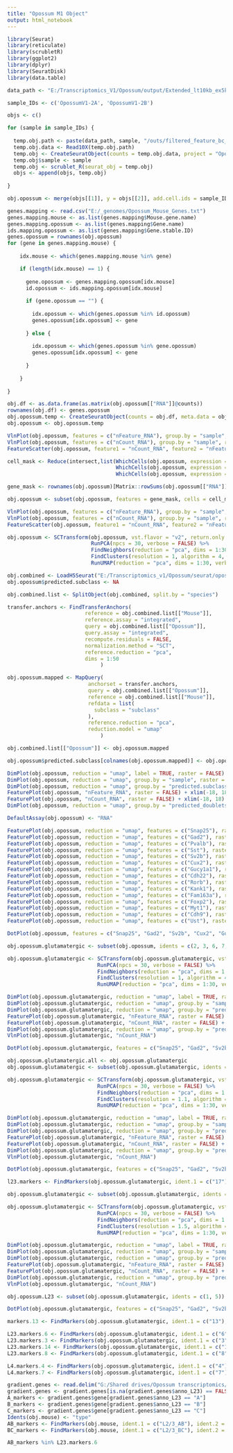 ```yaml
---
title: "Opossum M1 Object"
output: html_notebook
---
```


```r

library(Seurat)
library(reticulate)
library(scrubletR)
library(ggplot2)
library(dplyr)
library(SeuratDisk)
library(data.table)

data_path <- "E:/Transcriptomics_V1/Opossum/output/Extended_lt10kb_ex5kb/"

sample_IDs <- c('OpossumV1-2A', 'OpossumV1-2B')

objs <- c()

for (sample in sample_IDs) {
  
  temp.obj.path <- paste(data_path, sample, "/outs/filtered_feature_bc_matrix/", sep = "")
  temp.obj.data <- Read10X(temp.obj.path)
  temp.obj <- CreateSeuratObject(counts = temp.obj.data, project = "Opossum_V1")
  temp.obj$sample <- sample
  temp.obj <- scrublet_R(seurat_obj = temp.obj)
  objs <- append(objs, temp.obj)
  
}

```


```r

obj.opossum <- merge(objs[[1]], y = objs[[2]], add.cell.ids = sample_IDs, project = "Opossum_V1")

```


```r

genes.mapping <- read.csv("E:/_genomes/Opossum_Mouse_Genes.txt")
genes.mapping.mouse <- as.list(genes.mapping$Mouse.gene.name)
genes.mapping.opossum <- as.list(genes.mapping$Gene.name)
ids.mapping.opossum <- as.list(genes.mapping$Gene.stable.ID)
genes.opossum = rownames(obj.opossum)
for (gene in genes.mapping.mouse) {
  
    idx.mouse <- which(genes.mapping.mouse %in% gene)

    if (length(idx.mouse) == 1) {
      
      gene.opossum <- genes.mapping.opossum[idx.mouse]
      id.opossum <- ids.mapping.opossum[idx.mouse]
      
      if (gene.opossum == "") {
        
        idx.opossum <- which(genes.opossum %in% id.opossum)
        genes.opossum[idx.opossum] <- gene
        
      } else {
        
        idx.opossum <- which(genes.opossum %in% gene.opossum)
        genes.opossum[idx.opossum] <- gene
        
      }
      
    }
  
}

```


```r

obj.df <- as.data.frame(as.matrix(obj.opossum[["RNA"]]@counts))
rownames(obj.df) <- genes.opossum
obj.opossum.temp <- CreateSeuratObject(counts = obj.df, meta.data = obj.opossum[[]])
obj.opossum <- obj.opossum.temp

```


```r

VlnPlot(obj.opossum, features = c("nFeature_RNA"), group.by = "sample", raster = FALSE)
VlnPlot(obj.opossum, features = c("nCount_RNA"), group.by = "sample", raster = FALSE)
FeatureScatter(obj.opossum, feature1 = "nCount_RNA", feature2 = "nFeature_RNA", raster = FALSE)

```


```r

cell_mask <- Reduce(intersect,list(WhichCells(obj.opossum, expression = nFeature_RNA > 700),
                                   WhichCells(obj.opossum, expression = nFeature_RNA < 6500),
                                   WhichCells(obj.opossum, expression = nCount_RNA < 40000)))

gene_mask <- rownames(obj.opossum)[Matrix::rowSums(obj.opossum[["RNA"]]@counts > 0) > 8]

obj.opossum <- subset(obj.opossum, features = gene_mask, cells = cell_mask)

```


```r

VlnPlot(obj.opossum, features = c("nFeature_RNA"), group.by = "sample", raster = FALSE)
VlnPlot(obj.opossum, features = c("nCount_RNA"), group.by = "sample", raster = FALSE)
FeatureScatter(obj.opossum, feature1 = "nCount_RNA", feature2 = "nFeature_RNA", raster = FALSE)

```


```r

obj.opossum <- SCTransform(obj.opossum, vst.flavor = "v2", return.only.var.genes = FALSE, verbose = FALSE) %>%
                           RunPCA(npcs = 30, verbose = FALSE) %>%
                           FindNeighbors(reduction = "pca", dims = 1:30, verbose = FALSE) %>%
                           FindClusters(resolution = 1, algorithm = 4, method = "igraph") %>%
                           RunUMAP(reduction = "pca", dims = 1:30, verbose = FALSE)

```


```r

obj.combined <- LoadH5Seurat("E:/Transcriptomics_v1/Opossum/seurat/opossum_mouse_v1_all_integrated_2AB.h5seurat")
obj.opossum$predicted.subclass <- NA

```


```r

obj.combined.list <- SplitObject(obj.combined, split.by = "species")

```


```r

transfer.anchors <- FindTransferAnchors(
                         reference = obj.combined.list[["Mouse"]],
                         reference.assay = "integrated",
                         query = obj.combined.list[["Opossum"]],
                         query.assay = "integrated",
                         recompute.residuals = FALSE,
                         normalization.method = "SCT",
                         reference.reduction = "pca",
                         dims = 1:50
                              )

```


```r

obj.opossum.mapped <- MapQuery(
                          anchorset = transfer.anchors,
                          query = obj.combined.list[["Opossum"]],
                          reference = obj.combined.list[["Mouse"]],
                          refdata = list(
                            subclass = "subclass"
                          ),
                          reference.reduction = "pca", 
                          reduction.model = "umap"
                              )

obj.combined.list[["Opossum"]] <- obj.opossum.mapped

```


```r

obj.opossum$predicted.subclass[colnames(obj.opossum.mapped)] <- obj.opossum.mapped$predicted.subclass

```


```r

DimPlot(obj.opossum, reduction = "umap", label = TRUE, raster = FALSE) + NoLegend() + xlim(-18, 18) + ylim(-18, 18) + coord_equal()
DimPlot(obj.opossum, reduction = "umap", group.by = "sample", raster = FALSE, shuffle = TRUE) + xlim(-18, 18) + ylim(-18, 18) + coord_equal()
DimPlot(obj.opossum, reduction = "umap", group.by = "predicted.subclass", raster = FALSE, shuffle = TRUE, label = TRUE) + xlim(-18, 18) + ylim(-18, 18) + coord_equal()
FeaturePlot(obj.opossum, "nFeature_RNA", raster = FALSE) + xlim(-18, 18) + ylim(-18, 18) + coord_equal()
FeaturePlot(obj.opossum, "nCount_RNA", raster = FALSE) + xlim(-18, 18) + ylim(-18, 18) + coord_equal()
DimPlot(obj.opossum, reduction = "umap", group.by = "predicted_doublets", raster = FALSE) + xlim(-18, 18) + ylim(-18, 18) + coord_equal()

```


```r

DefaultAssay(obj.opossum) <- "RNA"

FeaturePlot(obj.opossum, reduction = "umap", features = c("Snap25"), raster = FALSE, max.cutoff = 2) + NoLegend() + xlim(-18, 18) + ylim(-18, 18) + coord_equal()
FeaturePlot(obj.opossum, reduction = "umap", features = c("Gad2"), raster = FALSE, max.cutoff = 2) + NoLegend() + xlim(-18, 18) + ylim(-18, 18) + coord_equal()
FeaturePlot(obj.opossum, reduction = "umap", features = c("Pvalb"), raster = FALSE, max.cutoff = 2) + NoLegend() + xlim(-18, 18) + ylim(-18, 18) + coord_equal()
FeaturePlot(obj.opossum, reduction = "umap", features = c("Sst"), raster = FALSE, max.cutoff = 2) + NoLegend() + xlim(-18, 18) + ylim(-18, 18) + coord_equal()
FeaturePlot(obj.opossum, reduction = "umap", features = c("Sv2b"), raster = FALSE, max.cutoff = 2) + NoLegend() + xlim(-18, 18) + ylim(-18, 18) + coord_equal()
FeaturePlot(obj.opossum, reduction = "umap", features = c("Cux2"), raster = FALSE, max.cutoff = 2) + NoLegend() + xlim(-18, 18) + ylim(-18, 18) + coord_equal()
FeaturePlot(obj.opossum, reduction = "umap", features = c("Gucy1a1"), raster = FALSE, max.cutoff = 2) + NoLegend() + xlim(-18, 18) + ylim(-18, 18) + coord_equal()
FeaturePlot(obj.opossum, reduction = "umap", features = c("Cdh22"), raster = FALSE, max.cutoff = 2) + NoLegend() + xlim(-18, 18) + ylim(-18, 18) + coord_equal()
FeaturePlot(obj.opossum, reduction = "umap", features = c("Rorb"), raster = FALSE, max.cutoff = 2) + NoLegend() + xlim(-18, 18) + ylim(-18, 18) + coord_equal()
FeaturePlot(obj.opossum, reduction = "umap", features = c("Kank1"), raster = FALSE, max.cutoff = 2) + NoLegend() + xlim(-18, 18) + ylim(-18, 18) + coord_equal()
FeaturePlot(obj.opossum, reduction = "umap", features = c("Fam163a"), raster = FALSE, max.cutoff = 2) + NoLegend() + xlim(-18, 18) + ylim(-18, 18) + coord_equal()
FeaturePlot(obj.opossum, reduction = "umap", features = c("Foxp2"), raster = FALSE, max.cutoff = 2) + NoLegend() + xlim(-18, 18) + ylim(-18, 18) + coord_equal()
FeaturePlot(obj.opossum, reduction = "umap", features = c("Myt1"), raster = FALSE, max.cutoff = 2) + NoLegend() + xlim(-18, 18) + ylim(-18, 18) + coord_equal()
FeaturePlot(obj.opossum, reduction = "umap", features = c("Cdh9"), raster = FALSE, max.cutoff = 2) + NoLegend() + xlim(-18, 18) + ylim(-18, 18) + coord_equal()
FeaturePlot(obj.opossum, reduction = "umap", features = c("Ust"), raster = FALSE, max.cutoff = 2) + NoLegend() + xlim(-18, 18) + ylim(-18, 18) + coord_equal()

```


```r

DotPlot(obj.opossum, features = c("Snap25", "Gad2", "Sv2b", "Cux2", "Gucy1a1", "Rorb", "Kank1", "Foxp2", "Myt1", "Plxna1", "Cdh9", "Sorcs1", "Ust", "Podxl", "Tns1", "Nxph1"), scale = FALSE) + coord_flip()

```


```r

obj.opossum.glutamatergic <- subset(obj.opossum, idents = c(2, 3, 6, 7, 8, 10, 17, 19, 21, 22, 24, 25))

```


```r

obj.opossum.glutamatergic <- SCTransform(obj.opossum.glutamatergic, vst.flavor = "v2", return.only.var.genes = FALSE, verbose = FALSE) %>%
                             RunPCA(npcs = 30, verbose = FALSE) %>%
                             FindNeighbors(reduction = "pca", dims = 1:30, verbose = FALSE) %>%
                             FindClusters(resolution = 1, algorithm = 4, method = "igraph") %>%
                             RunUMAP(reduction = "pca", dims = 1:30, verbose = FALSE)

```


```r

DimPlot(obj.opossum.glutamatergic, reduction = "umap", label = TRUE, raster = FALSE) + NoLegend() + xlim(-18, 18) + ylim(-18, 18) + coord_equal()
DimPlot(obj.opossum.glutamatergic, reduction = "umap", group.by = "sample", raster = FALSE, shuffle = TRUE) + xlim(-18, 18) + ylim(-18, 18) + coord_equal()
DimPlot(obj.opossum.glutamatergic, reduction = "umap", group.by = "predicted.subclass", raster = FALSE, shuffle = TRUE, label = TRUE) + xlim(-18, 18) + ylim(-18, 18) + coord_equal()
FeaturePlot(obj.opossum.glutamatergic, "nFeature_RNA", raster = FALSE) + xlim(-18, 18) + ylim(-18, 18) + coord_equal()
FeaturePlot(obj.opossum.glutamatergic, "nCount_RNA", raster = FALSE) + xlim(-18, 18) + ylim(-18, 18) + coord_equal()
DimPlot(obj.opossum.glutamatergic, reduction = "umap", group.by = "predicted_doublets", raster = FALSE) + xlim(-18, 18) + ylim(-18, 18) + coord_equal()
VlnPlot(obj.opossum.glutamatergic, "nCount_RNA")

```


```r

DotPlot(obj.opossum.glutamatergic, features = c("Snap25", "Gad2", "Sv2b", "Cux2", "Gucy1a1", "Rorb", "Kank1", "Foxp2", "Myt1", "Plxna1", "Cdh9", "Sorcs1", "Ust", "Podxl", "Tns1", "Nxph1"), scale = FALSE) + coord_flip()

```


```r

obj.opossum.glutamatergic.all <- obj.opossum.glutamatergic
obj.opossum.glutamatergic <- subset(obj.opossum.glutamatergic, idents = c(14, 17, 18), invert = TRUE)

```


```r

obj.opossum.glutamatergic <- SCTransform(obj.opossum.glutamatergic, vst.flavor = "v2", return.only.var.genes = FALSE, verbose = FALSE) %>%
                             RunPCA(npcs = 30, verbose = FALSE) %>%
                             FindNeighbors(reduction = "pca", dims = 1:30, verbose = FALSE) %>%
                             FindClusters(resolution = 1.1, algorithm = 4, method = "igraph") %>%
                             RunUMAP(reduction = "pca", dims = 1:30, verbose = FALSE)

```


```r

DimPlot(obj.opossum.glutamatergic, reduction = "umap", label = TRUE, raster = FALSE) + NoLegend() + xlim(-18, 18) + ylim(-18, 18) + coord_equal()
DimPlot(obj.opossum.glutamatergic, reduction = "umap", group.by = "sample", raster = FALSE, shuffle = TRUE) + xlim(-18, 18) + ylim(-18, 18) + coord_equal()
DimPlot(obj.opossum.glutamatergic, reduction = "umap", group.by = "predicted.subclass", raster = FALSE, shuffle = TRUE, label = TRUE) + xlim(-18, 18) + ylim(-18, 18) + coord_equal()
FeaturePlot(obj.opossum.glutamatergic, "nFeature_RNA", raster = FALSE) + xlim(-18, 18) + ylim(-18, 18) + coord_equal()
FeaturePlot(obj.opossum.glutamatergic, "nCount_RNA", raster = FALSE) + xlim(-18, 18) + ylim(-18, 18) + coord_equal()
DimPlot(obj.opossum.glutamatergic, reduction = "umap", group.by = "predicted_doublets", raster = FALSE) + xlim(-18, 18) + ylim(-18, 18) + coord_equal()
VlnPlot(obj.opossum.glutamatergic, "nCount_RNA")

```


```r

DotPlot(obj.opossum.glutamatergic, features = c("Snap25", "Gad2", "Sv2b", "Cux2", "Gucy1a1", "Rorb", "Kank1", "Foxp2", "Myt1", "Plxna1", "Cdh9", "Sorcs1", "Ust", "Podxl", "Tns1", "Nxph1", "Trpc6", "Cdh13"), scale = FALSE) + coord_flip()

```


```r

l23.markers <- FindMarkers(obj.opossum.glutamatergic, ident.1 = c("17"), ident.2 = c("1", "7"))

```


```r

obj.opossum.glutamatergic <- subset(obj.opossum.glutamatergic, idents = c(15), invert = TRUE)

```


```r

obj.opossum.glutamatergic <- SCTransform(obj.opossum.glutamatergic, vst.flavor = "v2", return.only.var.genes = FALSE, verbose = FALSE) %>%
                             RunPCA(npcs = 30, verbose = FALSE) %>%
                             FindNeighbors(reduction = "pca", dims = 1:30, verbose = FALSE) %>%
                             FindClusters(resolution = 1.5, algorithm = 4, method = "igraph") %>%
                             RunUMAP(reduction = "pca", dims = 1:30, verbose = FALSE)

```


```r

DimPlot(obj.opossum.glutamatergic, reduction = "umap", label = TRUE, raster = FALSE) + NoLegend() + xlim(-18, 18) + ylim(-18, 18) + coord_equal()
DimPlot(obj.opossum.glutamatergic, reduction = "umap", group.by = "sample", raster = FALSE, shuffle = TRUE) + xlim(-18, 18) + ylim(-18, 18) + coord_equal()
DimPlot(obj.opossum.glutamatergic, reduction = "umap", group.by = "predicted.subclass", raster = FALSE, shuffle = TRUE, label = TRUE) + xlim(-18, 18) + ylim(-18, 18) + coord_equal()
FeaturePlot(obj.opossum.glutamatergic, "nFeature_RNA", raster = FALSE) + xlim(-18, 18) + ylim(-18, 18) + coord_equal()
FeaturePlot(obj.opossum.glutamatergic, "nCount_RNA", raster = FALSE) + xlim(-18, 18) + ylim(-18, 18) + coord_equal()
DimPlot(obj.opossum.glutamatergic, reduction = "umap", group.by = "predicted_doublets", raster = FALSE) + xlim(-18, 18) + ylim(-18, 18) + coord_equal()
VlnPlot(obj.opossum.glutamatergic, "nCount_RNA")

```


```r

obj.opossum.L23 <- subset(obj.opossum.glutamatergic, idents = c(1, 5))

```


```r

DotPlot(obj.opossum.glutamatergic, features = c("Snap25", "Gad2", "Sv2b", "Cux2", "Gucy1a1", "Rorb", "Kank1", "Foxp2", "Myt1", "Plxna1", "Cdh9", "Sorcs1", "Ust", "Podxl", "Tns1", "Nxph1", "Trpc6", "Cdh13"), scale = FALSE) + coord_flip()

```


```r

markers.13 <- FindMarkers(obj.opossum.glutamatergic, ident.1 = c("13"), logfc.threshold = 0.5, only.pos = TRUE)

L23.markers.6 <- FindMarkers(obj.opossum.glutamatergic, ident.1 = c("6"), ident.2 = c("3", "14"), logfc.threshold = 0.5, only.pos = TRUE)
L23.markers.3 <- FindMarkers(obj.opossum.glutamatergic, ident.1 = c("3"), ident.2 = c("6", "14"), logfc.threshold = 0.5, only.pos = TRUE)
L23.markers.14 <- FindMarkers(obj.opossum.glutamatergic, ident.1 = c("14"), ident.2 = c("6", "3"), logfc.threshold = 0.5, only.pos = TRUE)
L23.markers.8 <- FindMarkers(obj.opossum.glutamatergic, ident.1 = c("8"), ident.2 = c("6", "3", "14"), logfc.threshold = 0.5, only.pos = TRUE)

L4.markers.4 <- FindMarkers(obj.opossum.glutamatergic, ident.1 = c("4"), ident.2 = c("7"), logfc.threshold = 0.5, only.pos = TRUE)
L4.markers.7 <- FindMarkers(obj.opossum.glutamatergic, ident.1 = c("7"), ident.2 = c("4"), logfc.threshold = 0.5, only.pos = TRUE)

```


```r

gradient.genes <- read.delim("G:/Shared drives/Opossum transcriptomics/genes/gradient_genes.txt")
gradient.genes <- gradient.genes[is.na(gradient.genes$anno_L23) == FALSE,]
A_markers <- gradient.genes$gene[gradient.genes$anno_L23 == "A"]
B_markers <- gradient.genes$gene[gradient.genes$anno_L23 == "B"]
C_markers <- gradient.genes$gene[gradient.genes$anno_L23 == "C"]
Idents(obj.mouse) <- "type"
AB_markers <- FindMarkers(obj.mouse, ident.1 = c("L2/3_AB"), ident.2 = c("L2/3_BC"), logfc.threshold = 0.5, only.pos = TRUE)
BC_markers <- FindMarkers(obj.mouse, ident.1 = c("L2/3_BC"), ident.2 = c("L2/3_AB"), logfc.threshold = 0.5, only.pos = TRUE)

```

```r

AB_markers %in% L23.markers.6

```




















